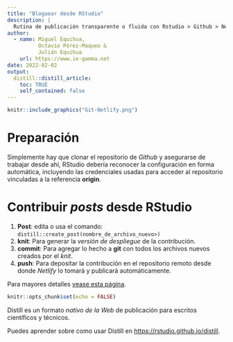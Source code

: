 ```yaml
---
title: "Bloguear desde RStudio"
description: |
  Rutina de publicación transparente o fluida con Rstudio > Github > Netlify.
author:
  - name: Miguel Equihua, 
          Octavio Pérez-Maqueo & 
          Julián Equihua
    url: https://www.ie-gamma.net
date: 2022-02-02
output:
  distill::distill_article:
    toc: TRUE
    self_contained: false
---
```


```r

knitr::include_graphics("Git-Netlify.png")
```


# Preparación
Simplemente hay que clonar el repositorio de _Github_ y asegurarse de trabajar desde ahí, RStudio debería reconocer la configuración en forma automática, incluyendo las credenciales usadas para acceder al repositorio vinculadas a la referencia __origin__.

# Contribuir _posts_ desde RStudio

1. __Post__: edita o usa el comando: `distill::create_post(nombre_de_archivo_nuevo>)`
3. __knit__: Para generar la _versión de despliegue_ de la contribución.
4. __commit__: Para agregar lo hecho a __git__ con todos los archivos nuevos creados por el _knit_.
5. __push__: Para depositar la contribución en el repositorio remoto desde donde _Netlify_ lo tomará y publicará automáticamente.

Para mayores detalles [vease esta página ](https://yuzar-blog.netlify.app/posts/2020-12-26-how-to-create-a-blog-or-a-website-in-r-with-distill-package/).

```r
knitr::opts_chunk$set(echo = FALSE)
```

Distill es un formato _nativo de la Web_ de publicación para escritos científicos y técnicos.

Puedes aprender sobre como usar Distill en <https://rstudio.github.io/distill>.


